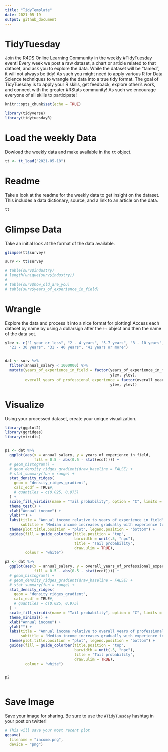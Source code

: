 ```yaml
---
title: "TidyTemplate"
date: 2021-05-19
output: github_document
---
```


# TidyTuesday

Join the R4DS Online Learning Community in the weekly #TidyTuesday event!
Every week we post a raw dataset, a chart or article related to that dataset, and ask you to explore the data.
While the dataset will be “tamed”, it will not always be tidy! As such you might need to apply various R for Data Science techniques to wrangle the data into a true tidy format.
The goal of TidyTuesday is to apply your R skills, get feedback, explore other’s work, and connect with the greater #RStats community!
As such we encourage everyone of all skills to participate!

```r

knitr::opts_chunk$set(echo = TRUE)

library(tidyverse)
library(tidytuesdayR)

```

# Load the weekly Data

Dowload the weekly data and make available in the `tt` object.

```r

tt <- tt_load("2021-05-18")

```


# Readme

Take a look at the readme for the weekly data to get insight on the dataset.
This includes a data dictionary, source, and a link to an article on the data.

```r

tt

```


# Glimpse Data

Take an initial look at the format of the data available.

```r

glimpse(tt$survey)

surv <- tt$survey

# table(surv$industry)
# length(unique(surv$industry))
# 
# table(surv$how_old_are_you)
# table(surv$years_of_experience_in_field)

```

# Wrangle

Explore the data and process it into a nice format for plotting! Access each dataset by name by using a dollarsign after the `tt` object and then the name of the data set.

```r

ylev <- c("1 year or less", "2 - 4 years", "5-7 years", "8 - 10 years", "11 - 20 years",
  "21 - 30 years", "31 - 40 years", "41 years or more")


dat <- surv %>%
  filter(annual_salary < 1000000) %>%
  mutate(years_of_experience_in_field = factor(years_of_experience_in_field,
                                               ylev, ylev),
         overall_years_of_professional_experience = factor(overall_years_of_professional_experience,
                                               ylev, ylev))

```


# Visualize

Using your processed dataset, create your unique visualization.

```r

library(ggplot2)
library(ggridges)
library(viridis)


p1 <- dat %>%
  ggplot(aes(x = annual_salary, y = years_of_experience_in_field, 
             fill = 0.5 - abs(0.5 - stat(ecdf)))) +
  # geom_histogram() +
  # geom_density_ridges_gradient(draw_baseline = FALSE) +
  # stat_summary(fun = range) +
  stat_density_ridges(
    geom = "density_ridges_gradient",
    calc_ecdf = TRUE#,
    # quantiles = c(0.025, 0.975)
  ) +
  scale_fill_viridis(name = "Tail probability", option = "C", limits = c(0,.5)) +
  theme_test() +
  xlab("Annual income") +
  ylab("") +
  labs(title = "Annual income relative to years of experience in field",
       subtitle = "Median income increases gradually with experience to ca 20 years") +
  theme(plot.title.position = "plot", legend.position = "bottom") +
  guides(fill = guide_colorbar(title.position = "top",
                               barwidth = unit(.5, "npc"),
                               title = "Tail probability", 
                               draw.ulim = TRUE), 
         colour = "white")

p2 <- dat %>%
  ggplot(aes(x = annual_salary, y = overall_years_of_professional_experience, 
             fill = 0.5 - abs(0.5 - stat(ecdf)))) +
  # geom_histogram() +
  # geom_density_ridges_gradient(draw_baseline = FALSE) +
  # stat_summary(fun = range) +
  stat_density_ridges(
    geom = "density_ridges_gradient",
    calc_ecdf = TRUE#,
    # quantiles = c(0.025, 0.975)
  ) +
  scale_fill_viridis(name = "Tail probability", option = "C", limits = c(0,.5)) +
  theme_minimal() +
  xlab("Annual income") +
  ylab("") +
  labs(title = "Annual income relative to overall years of professional experience",
       subtitle = "Median income increases gradually with experience to ca 20 years") +
  theme(plot.title.position = "plot", legend.position = "bottom") +
  guides(fill = guide_colorbar(title.position = "top",
                               barwidth = unit(.5, "npc"),
                               title = "Tail probability", 
                               draw.ulim = TRUE), 
         colour = "white")


p2
  
```

# Save Image

Save your image for sharing. Be sure to use the `#TidyTuesday` hashtag in your post on twitter! 

```r

# This will save your most recent plot
ggsave(
  filename = "income.png",
  device = "png")

```
